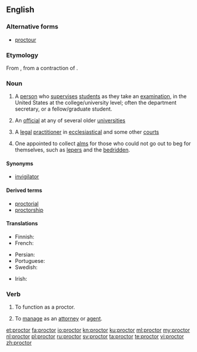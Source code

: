 {{also|Proctor}}
==English==
{{wikipedia}}

===Alternative forms===
* [[proctour]] {{qualifier|obsolete}}

===Etymology===
From {{etyl|enm|en}}, from a contraction of {{m|en|procurator}}.

===Noun===
{{en-noun}}

# {{label|en|US}} A [[person]] who [[supervise]]s [[student]]s as they take an [[examination]], in the United States at the college/university level; often the department secretary, or a fellow/graduate student.
# {{label|en|UK}} An [[official]] at any of several older [[university|universities]]
# {{label|en|British|legal}} A [[legal]] [[practitioner]] in [[ecclesiastical]] and some other [[court]]s
# {{label|en|obsolete}} One appointed to collect [[alms]] for those who could not go out to beg for themselves, such as [[leper]]s and the [[bedridden]].

====Synonyms====
* {{sense|examination supervisor}} [[invigilator]]

====Derived terms====
* [[proctorial]]
* [[proctorship]]

====Translations====
{{trans-top|person who supervises students as they take an examination}}
* Finnish: {{t+|fi|valvoja}}
* French: {{t+|fr|surveillant}}
{{trans-mid}}
* Persian: {{t+|fa|مراقب|tr=morâgeb|sc=fa-Arab}}
* Portuguese: {{t+|pt|fiscal}}
* Swedish: {{t+|sv|tentamensvakt|c}}
{{trans-bottom}}

{{trans-top|UK university official}}
{{trans-mid}}
{{trans-bottom}}

{{trans-top|legal practitioner}}
{{trans-mid}}
{{trans-bottom}}

{{checktrans-top|}}
{{trans-mid}}
* Irish: {{t-check|ga|prócadóir|m}}
{{trans-bottom}}

===Verb===
{{en-verb}}

# {{label|en|US}} To function as a proctor.
# {{label|en|transitive}} To [[manage]] as an [[attorney]] or [[agent]].
#: {{rfquotek|Bishop Warburton}}

[[et:proctor]]
[[fa:proctor]]
[[io:proctor]]
[[kn:proctor]]
[[ku:proctor]]
[[ml:proctor]]
[[my:proctor]]
[[nl:proctor]]
[[pl:proctor]]
[[ru:proctor]]
[[sv:proctor]]
[[ta:proctor]]
[[te:proctor]]
[[vi:proctor]]
[[zh:proctor]]